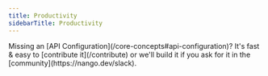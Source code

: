 ```yaml
---
title: Productivity
sidebarTitle: Productivity
---
```


<Tip>
    Missing an [API Configuration](/core-concepts#api-configuration)? It's fast & easy to [contribute it](/contribute) or we'll build it if you ask for
    it in the [community](https://nango.dev/slack).
</Tip>

<CardGroup cols={4}>
    <Card title="Airtable" href="/integrations/all/airtable" color="#68a063" />
    <Card title="Asana" href="/integrations/all/asana" color="#68a063" />
    <Card title="Calendly" href="/integrations/all/calendly" color="#68a063" />
    <Card title="Clickup" href="/integrations/all/clickup" color="#68a063" />
    <Card title="Figjam" href="/integrations/all/figjam" color="#68a063" />
    <Card title="Figma" href="/integrations/all/figma" color="#68a063" />
    <Card title="Google Cal" href="/integrations/all/google-calendar" color="#68a063" />
    <Card title="Gmail" href="/integrations/all/google-mail" color="#68a063" />
    <Card title="GSheet" href="/integrations/all/google-sheet" color="#68a063" />
    <Card title="Jira" href="/integrations/all/jira" color="#68a063" />
    <Card title="Linear" href="/integrations/all/linear" color="#68a063" />
    <Card title="Miro" href="/integrations/all/miro" color="#68a063" />
    <Card title="Monday" href="/integrations/all/monday" color="#68a063" />
    <Card title="Mural" href="/integrations/all/mural" color="#68a063" />
    <Card title="Notion" href="/integrations/all/notion" color="#68a063" />
    <Card title="Teamwork" href="/integrations/all/teamwork" color="#68a063" />
    <Card title="Timely" href="/integrations/all/timely" color="#68a063" />
    <Card title="Todoist" href="/integrations/all/todoist" color="#68a063" />
    <Card title="Trello" href="/integrations/all/trello" color="#68a063" />
</CardGroup>
